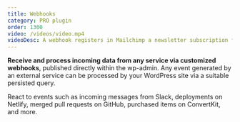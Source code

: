 ```yaml
---
title: Webhooks
category: PRO plugin
order: 1300
video: /videos/video.mp4
videoDesc: A webhook registers in Mailchimp a newsletter subscription from InstaWP.
---
```


**Receive and process incoming data from any service via customized webhooks**, published directly within the wp-admin. Any event generated by an external service can be processed by your WordPress site via a suitable persisted query.

React to events such as incoming messages from Slack, deployments on Netlify, merged pull requests on GitHub, purchased items on ConvertKit, and more.